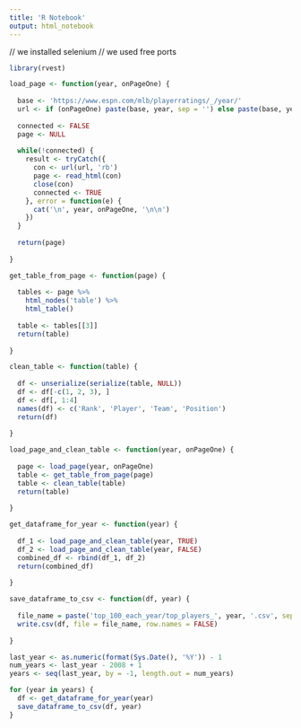 ```yaml
---
title: 'R Notebook'
output: html_notebook
---
```


// we installed selenium
// we used free ports

```r

library(rvest)

```

```r

load_page <- function(year, onPageOne) {
  
  base <- 'https://www.espn.com/mlb/playerratings/_/year/'
  url <- if (onPageOne) paste(base, year, sep = '') else paste(base, year, '/page/2', sep = '')
  
  connected <- FALSE
  page <- NULL
  
  while(!connected) {
    result <- tryCatch({
      con <- url(url, 'rb')
      page <- read_html(con)
      close(con)
      connected <- TRUE
    }, error = function(e) {
      cat('\n', year, onPageOne, '\n\n')
    })
  }
  
  return(page)
  
}

```

```r

get_table_from_page <- function(page) {
  
  tables <- page %>%
    html_nodes('table') %>%
    html_table()
  
  table <- tables[[3]]
  return(table)
  
}

```

```r

clean_table <- function(table) {
  
  df <- unserialize(serialize(table, NULL))
  df <- df[-c(1, 2, 3), ]
  df <- df[, 1:4]
  names(df) <- c('Rank', 'Player', 'Team', 'Position')
  return(df)
  
}

```

```r

load_page_and_clean_table <- function(year, onPageOne) {
  
  page <- load_page(year, onPageOne)
  table <- get_table_from_page(page)
  table <- clean_table(table)
  return(table)
  
}

```

```r

get_dataframe_for_year <- function(year) {
  
  df_1 <- load_page_and_clean_table(year, TRUE)
  df_2 <- load_page_and_clean_table(year, FALSE)
  combined_df <- rbind(df_1, df_2)
  return(combined_df)
  
}

```

```r

save_dataframe_to_csv <- function(df, year) {
  
  file_name = paste('top_100_each_year/top_players_', year, '.csv', sep = '')
  write.csv(df, file = file_name, row.names = FALSE)
  
}

```

```r

last_year <- as.numeric(format(Sys.Date(), '%Y')) - 1
num_years <- last_year - 2008 + 1
years <- seq(last_year, by = -1, length.out = num_years)

for (year in years) {
  df <- get_dataframe_for_year(year)
  save_dataframe_to_csv(df, year)
}

```